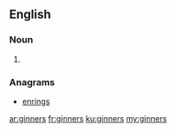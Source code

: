 ==English==

===Noun===
{{head|en|plural}}

# {{plural of|ginner|lang=en|nocat=1}}

===Anagrams===
* [[enrings#English|enrings]]

[[ar:ginners]]
[[fr:ginners]]
[[ku:ginners]]
[[my:ginners]]